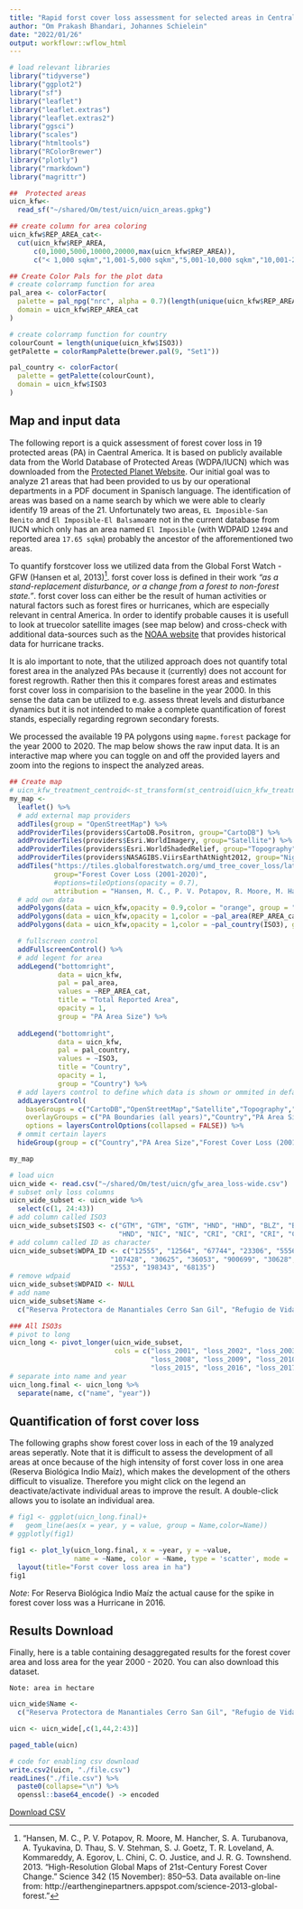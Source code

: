 ```yaml
---
title: "Rapid forst cover loss assessment for selected areas in Central America"
author: "Om Prakash Bhandari, Johannes Schielein"
date: "2022/01/26"
output: workflowr::wflow_html
---
```


```r
# load relevant libraries
library("tidyverse")
library("ggplot2")
library("sf")
library("leaflet")
library("leaflet.extras")
library("leaflet.extras2")
library("ggsci")
library("scales")
library("htmltools")
library("RColorBrewer")
library("plotly")
library("rmarkdown")
library("magrittr")
```

```r

##  Protected areas
uicn_kfw<-
  read_sf("~/shared/Om/test/uicn/uicn_areas.gpkg")

## create column for area coloring
uicn_kfw$REP_AREA_cat<-
  cut(uicn_kfw$REP_AREA,
      c(0,1000,5000,10000,20000,max(uicn_kfw$REP_AREA)),
      c("< 1,000 sqkm","1,001-5,000 sqkm","5,001-10,000 sqkm","10,001-20,000 sqkm",paste("20,001-",max(uicn_kfw$REP_AREA)," sqkm",sep="")))

```


```r

## Create Color Pals for the plot data
# create colorramp function for area
pal_area <- colorFactor(
  palette = pal_npg("nrc", alpha = 0.7)(length(unique(uicn_kfw$REP_AREA_cat))),
  domain = uicn_kfw$REP_AREA_cat
)

# create colorramp function for country
colourCount = length(unique(uicn_kfw$ISO3))
getPalette = colorRampPalette(brewer.pal(9, "Set1"))

pal_country <- colorFactor(
  palette = getPalette(colourCount),
  domain = uicn_kfw$ISO3
)

```

## Map and input data
The following report is a quick assessment of forest cover loss in 19 protected areas (PA) in Caentral America. It is based on publicly available data from the World Database of Protected Areas (WDPA/IUCN) which was downloaded from the [Protected Planet Website](https://www.protectedplanet.net/en/search-areas?geo_type=site). Our initial goal was to analyze 21 areas that had been provided to us by our operational departments in a PDF document in Spanisch language. The identification of areas was based on a name search by which we were able to clearly identify 19 areas of the 21. Unfortunately two areas, `EL Imposible-San Benito` and `El Imposible-El Balsamo`are not in the current database from IUCN which only has an area named `El Imposible` (with WDPAID `12494` and reported area `17.65 sqkm`) probably the ancestor of the afforementioned two areas. 

To quantify forstcover loss we utilized data from the Global Forst Watch - GFW (Hansen et al, 2013)[^1]. forst cover loss is defined in their work _"as a stand-replacement disturbance, or a change from a forest to non-forest state."_. forst cover loss can either be the result of human activities or natural factors such as forest fires or hurricanes, which are especially relevant in central America. In order to identify probable causes it is usefull to look at truecolor satellite images (see map below) and cross-check with additional data-sources such as the [NOAA website](https://coast.noaa.gov/hurricanes/#map=4/32/-80) that provides historical data for hurricane tracks. 

It is alo important to note, that the utilized approach does not quantify total forest area in the analyzed PAs because it (currently) does not account for forest regrowth. Rather then this it compares forest areas and estimates forst cover loss in comparision to the baseline in the year 2000. In this sense the data can be utilized to e.g. assess threat levels and disturbance dynamics but it is not intended to make a complete quantification of forest stands, especially regarding regrown secondary forests. 

[^1]: "Hansen, M. C., P. V. Potapov, R. Moore, M. Hancher, S. A. Turubanova, A. Tyukavina, D. Thau, S. V. Stehman, S. J. Goetz, T. R. Loveland, A. Kommareddy, A. Egorov, L. Chini, C. O. Justice, and J. R. G. Townshend. 2013. “High-Resolution Global Maps of 21st-Century Forest Cover Change.” Science 342 (15 November): 850–53. Data available on-line from: http://earthenginepartners.appspot.com/science-2013-global-forest."

We processed the available 19 PA polygons using `mapme.forest` package for the year 2000 to 2020. The map below shows the raw input data. It is an interactive  map where you can toggle on and off the provided layers and zoom into the regions to inspect the analyzed areas. 

```r

## Create map
# uicn_kfw_treatment_centroid<-st_transform(st_centroid(uicn_kfw_treatment_centroid),crs = 4326)
my_map <-
  leaflet() %>%
  # add external map providers
  addTiles(group = "OpenStreetMap") %>%
  addProviderTiles(providers$CartoDB.Positron, group="CartoDB") %>%
  addProviderTiles(providers$Esri.WorldImagery, group="Satellite") %>%
  addProviderTiles(providers$Esri.WorldShadedRelief, group="Topography") %>%
  addProviderTiles(providers$NASAGIBS.ViirsEarthAtNight2012, group="Nightlights") %>%
  addTiles("https://tiles.globalforestwatch.org/umd_tree_cover_loss/latest/dynamic/{z}/{x}/{y}.png",
           group="Forest Cover Loss (2001-2020)",
           #options=tileOptions(opacity = 0.7),
           attribution = "Hansen, M. C., P. V. Potapov, R. Moore, M. Hancher, S. A. Turubanova, A. Tyukavina, D. Thau, S. V. Stehman, S. J. Goetz, T. R. Loveland, A. Kommareddy, A. Egorov, L. Chini, C. O. Justice, and J. R. G. Townshend. 2013. “High-Resolution Global Maps of 21st-Century Forest Cover Change.” Science 342 (15 November): 850–53. Data available on-line from: http://earthenginepartners.appspot.com/science-2013-global-forest.")%>%
  # add own data
  addPolygons(data = uicn_kfw,opacity = 0.9,color = "orange", group = "PA Boundaries (all years)",label = ~htmlEscape(NAME),weight = 1)%>%
  addPolygons(data = uicn_kfw,opacity = 1,color = ~pal_area(REP_AREA_cat), group = "PA Area Size",label = ~htmlEscape(REP_AREA),weight = 1)%>%
  addPolygons(data = uicn_kfw,opacity = 1,color = ~pal_country(ISO3), group = "Country",label = ~htmlEscape(ISO3),weight = 1)%>%

  # fullscreen control
  addFullscreenControl() %>%
  # add legent for area
  addLegend("bottomright",
            data = uicn_kfw,
            pal = pal_area,
            values = ~REP_AREA_cat,
            title = "Total Reported Area",
            opacity = 1,
            group = "PA Area Size") %>% 
 
  addLegend("bottomright",
            data = uicn_kfw,
            pal = pal_country,
            values = ~ISO3,
            title = "Country",
            opacity = 1,
            group = "Country") %>% 
  # add layers control to define which data is shown or ommited in default view
  addLayersControl(
    baseGroups = c("CartoDB","OpenStreetMap","Satellite","Topography","Nightlights"), #"Toner",,"Regional Primary Forests (2001)"
    overlayGroups = c("PA Boundaries (all years)","Country","PA Area Size","Forest Cover Loss (2001-2020)"),
    options = layersControlOptions(collapsed = FALSE)) %>%
  # ommit certain layers
  hideGroup(group = c("Country","PA Area Size","Forest Cover Loss (2001-2020)"))

my_map
```

```r

# load uicn
uicn_wide <- read.csv("~/shared/Om/test/uicn/gfw_area_loss-wide.csv")
# subset only loss columns
uicn_wide_subset <- uicn_wide %>%
  select(c(1, 24:43))
# add column called ISO3
uicn_wide_subset$ISO3 <- c("GTM", "GTM", "GTM", "HND", "HND", "BLZ", "BLZ", "SLV", "SLV", "HND",
                           "HND", "NIC", "NIC", "CRI", "CRI", "CRI", "CRI", "PAN", "PAN")
# add column called ID as character
uicn_wide_subset$WDPA_ID <- c("12555", "12564", "67744", "23306", "555697537", "220100", "902744", "555592565",
                         "107428", "30625", "36053", "900699", "30628", "12493", "30599", "167",
                         "2553", "198343", "68135")
# remove wdpaid
uicn_wide_subset$WDPAID <- NULL
# add name
uicn_wide_subset$Name <- 
  c("Reserva Protectora de Manantiales Cerro San Gil", "Refugio de Vida Silvestre Punta de Manabique", "Reserva de la Biósfera Sierra de las Minas", "Parque Nacional Cusuco", "Parque Nacional Cuyamel-Omoa", "Reserva Marina Port Honduras",  "Parque Nacional Sarstún Temash", "Complejo Barra de Santiago", "Manglar Bola de Monte", "Reserva Biológica Laguna Karataska", "Parque Nacional Río Kruta", "Reserva Biológica Marina Cayos Miskitos y Franja Costera", "Reserva Biológica Indio Maíz", "Refugio de Vida Silvestre Barra del Colorado", "Parque Nacional Tortuguero (terrestres)",  "Parque Nacional Tortuguero (Marino)", "Parque Internacional La Amistad Costa Rica",  "Parque Internacional La Amistad Panamá", "Humedal de importancia internacional San San Pond Sak")

### All ISO3s
# pivot to long
uicn_long <- pivot_longer(uicn_wide_subset,
                          cols = c("loss_2001", "loss_2002", "loss_2003", "loss_2004", "loss_2005", "loss_2006", "loss_2007",
                                   "loss_2008", "loss_2009", "loss_2010", "loss_2011", "loss_2012", "loss_2013", "loss_2014",
                                   "loss_2015", "loss_2016", "loss_2017", "loss_2018", "loss_2019", "loss_2020"))
# separate into name and year
uicn_long.final <- uicn_long %>%
  separate(name, c("name", "year"))
```

## Quantification of forst cover loss

The following graphs show forest cover loss in each of the 19 analyzed areas seperatly. Note that it is difficult to assess the development of all areas at once because of the high intensity of forst cover loss in one area (Reserva Biológica Indio Maíz), which makes the development of the others difficult to visualize. Therefore you might click on the legend an deactivate/activate individual areas to improve the result. A double-click allows you to isolate an individual area. 

```r
# fig1 <- ggplot(uicn_long.final)+
#   geom_line(aes(x = year, y = value, group = Name,color=Name))
# ggplotly(fig1)

fig1 <- plot_ly(uicn_long.final, x = ~year, y = ~value,
                name = ~Name, color = ~Name, type = 'scatter', mode = 'lines+markers') %>%
  layout(title="Forst cover loss area in ha")
fig1
```

*Note*: For Reserva Biológica Indio Maíz the actual cause for the spike in forest cover loss was a Hurricane in 2016. 

## Results Download

Finally, here is a table containing desaggregated results for the forest cover area and loss area for the year 2000 - 2020. You can also download this dataset. 

`Note: area in hectare`

```r

uicn_wide$Name <- 
  c("Reserva Protectora de Manantiales Cerro San Gil", "Refugio de Vida Silvestre Punta de Manabique", "Reserva de la Biósfera Sierra de las Minas", "Parque Nacional Cusuco", "Parque Nacional Cuyamel-Omoa", "Reserva Marina Port Honduras",  "Parque Nacional Sarstún Temash", "Complejo Barra de Santiago", "Manglar Bola de Monte", "Reserva Biológica Laguna Karataska", "Parque Nacional Río Kruta", "Reserva Biológica Marina Cayos Miskitos y Franja Costera", "Reserva Biológica Indio Maíz", "Refugio de Vida Silvestre Barra del Colorado", "Parque Nacional Tortuguero (terrestres)",  "Parque Nacional Tortuguero (Marino)", "Parque Internacional La Amistad Costa Rica",  "Parque Internacional La Amistad Panamá", "Humedal de importancia internacional San San Pond Sak")

uicn <- uicn_wide[,c(1,44,2:43)]

paged_table(uicn)

# code for enabling csv download
write.csv2(uicn, "./file.csv")
readLines("./file.csv") %>% 
  paste0(collapse="\n") %>% 
  openssl::base64_encode() -> encoded

```
[Download CSV](`r sprintf('data:text/csv;base64,%s', encoded)`)
